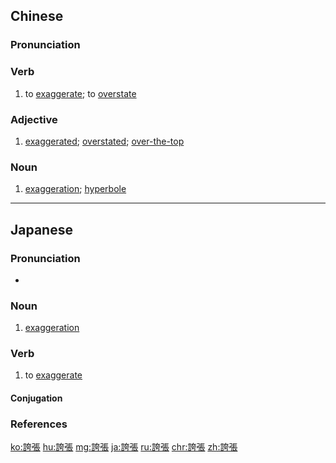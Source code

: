 {{also|夸张}}
==Chinese==
{{zh-forms|s=夸张}}

===Pronunciation===
{{zh-pron
|m=kuāzhāng
|c=kwaa1 zoeng1
|mn=khoa-tiong
|cat=v,a,n
}}

===Verb===
{{zh-verb}}

# to [[exaggerate]]; to [[overstate]]
#: {{zh-x|用不著[着]{zháo} 這麼 誇張 吧！|There's no need to '''exaggerate''' it so!}}

===Adjective===
{{zh-adj}}

# [[exaggerated]]; [[overstated]]; [[over-the-top]]
#: {{zh-x|沒 那麼 誇張 吧。|It can't be that '''over-the-top''' surely.}}

===Noun===
{{zh-noun}}

# [[exaggeration]]; [[hyperbole]]

----

==Japanese==
{{ja-kanjitab|こ|ちょう|yomi=on}}

===Pronunciation===
* {{ja-pron|こちょう|y=o|acc=0|acc_ref=NHK}}

===Noun===
{{ja-noun|こちょう}}

# [[exaggeration]]

===Verb===
{{ja-verb-suru|tr=trans|こちょう}}

# to [[exaggerate]]

====Conjugation====
{{ja-suru|こちょう}}

===References===
<references/>

[[ko:誇張]]
[[hu:誇張]]
[[mg:誇張]]
[[ja:誇張]]
[[ru:誇張]]
[[chr:誇張]]
[[zh:誇張]]